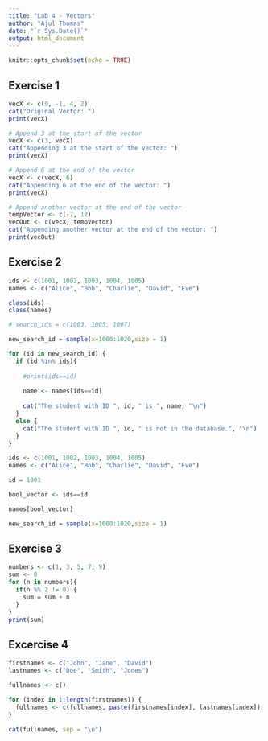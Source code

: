 ```yaml
---
title: "Lab 4 - Vectors"
author: "Ajul Thomas"
date: "`r Sys.Date()`"
output: html_document
---
```


```r
knitr::opts_chunk$set(echo = TRUE)
```


## Exercise 1

```r

vecX <- c(9, -1, 4, 2)           
cat("Original Vector: ")   
print(vecX)

# Append 3 at the start of the vector
vecX <- c(3, vecX)
cat("Appending 3 at the start of the vector: ")
print(vecX)

# Append 6 at the end of the vector
vecX <- c(vecX, 6)
cat("Appending 6 at the end of the vector: ")
print(vecX)

# Append another vector at the end of the vector
tempVector <- c(-7, 12)
vecOut <- c(vecX, tempVector)
cat("Appending another vector at the end of the vector: ")
print(vecOut)

```

## Exercise 2

```r

ids <- c(1001, 1002, 1003, 1004, 1005)
names <- c("Alice", "Bob", "Charlie", "David", "Eve")

class(ids)
class(names)

```
```r

# search_ids = c(1003, 1005, 1007)

new_search_id = sample(x=1000:1020,size = 1)

for (id in new_search_id) {
  if (id %in% ids){
    
    #print(ids==id)
    
    name <- names[ids==id]
    
    cat("The student with ID ", id, " is ", name, "\n")
  }
  else {
    cat("The student with ID ", id, " is not in the database.", "\n")
  }
}

```
```r

ids <- c(1001, 1002, 1003, 1004, 1005)
names <- c("Alice", "Bob", "Charlie", "David", "Eve")

id = 1001

bool_vector <- ids==id

names[bool_vector]

```

```r

new_search_id = sample(x=1000:1020,size = 1)


```


## Exercise 3

```r

numbers <- c(1, 3, 5, 7, 9)
sum <- 0
for (n in numbers){
  if(n %% 2 != 0) {
    sum = sum + n
  }
}
print(sum)
```

## Excercise 4

```r

firstnames <- c("John", "Jane", "David")
lastnames <- c("Doe", "Smith", "Jones")

fullnames <- c()

for (index in 1:length(firstnames)) {
  fullnames <- c(fullnames, paste(firstnames[index], lastnames[index]) )
}

cat(fullnames, sep = "\n")

```

